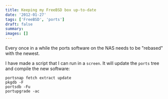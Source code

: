```yaml
---
title: Keeping my FreeBSD box up-to-date
date: '2012-01-27'
tags: ['FreeBSD', 'ports']
draft: false
summary: 
images: []
---
```


Every once in a while the ports software on the NAS needs to be "rebased" with the newest.

I have made a script that I can run in a `screen`. It will update the `ports` tree and compile the new software:

```
portsnap fetch extract update
pkgdb -F
portsdb -Fu
portupgrade -ac
```

